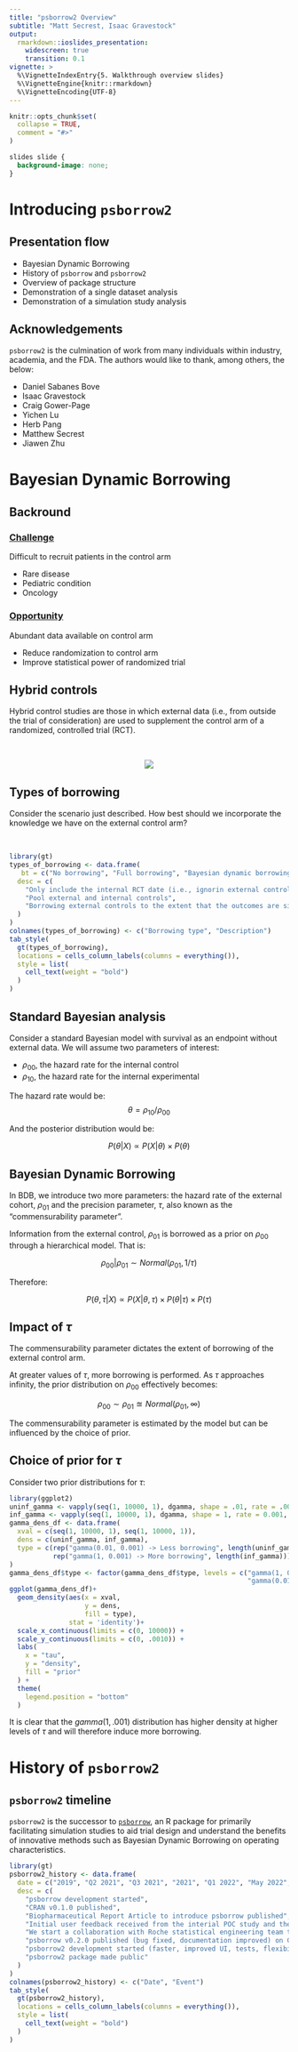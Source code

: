 ```yaml
---
title: "psborrow2 Overview"
subtitle: "Matt Secrest, Isaac Gravestock"
output: 
  rmarkdown::ioslides_presentation:
    widescreen: true
    transition: 0.1
vignette: >
  %\VignetteIndexEntry{5. Walkthrough overview slides}
  %\VignetteEngine{knitr::rmarkdown}
  %\VignetteEncoding{UTF-8}
---
```


```r
knitr::opts_chunk$set(
  collapse = TRUE,
  comment = "#>"
)
```

```css
slides slide { 
  background-image: none; 
}
```

# Introducing `psborrow2`

## Presentation flow

- Bayesian Dynamic Borrowing
- History of `psborrow` and `psborrow2`
- Overview of package structure
- Demonstration of a single dataset analysis
- Demonstration of a simulation study analysis

## Acknowledgements

`psborrow2` is the culmination of work from many individuals within 
industry, academia, and the FDA. The authors would like to thank,
among others, the below:

- Daniel Sabanes Bove
- Isaac Gravestock
- Craig Gower-Page
- Yichen Lu
- Herb Pang
- Matthew Secrest
- Jiawen Zhu

# Bayesian Dynamic Borrowing

## Backround

### <u><b>Challenge</b></u>
Difficult to recruit patients in the control arm

- Rare disease
- Pediatric condition
- Oncology

### <u><b>Opportunity</b></u>
Abundant data available on control arm

- Reduce randomization to control arm
- Improve statistical power of randomized trial

## Hybrid controls

Hybrid control studies are those in which external data (i.e., from outside
the trial of consideration) are used to supplement the control arm of a
randomized, controlled trial (RCT).

<br>

<center>
![](hc_schematic.jpg)
</center>

## Types of borrowing

Consider the scenario just described. How best should we incorporate the knowledge we
have on the external control arm?

<br>

```r
library(gt)
types_of_borrowing <- data.frame(
   bt = c("No borrowing", "Full borrowing", "Bayesian dynamic borrowing (BDB)"),
  desc = c(
    "Only include the internal RCT date (i.e., ignorin external controls)",
    "Pool external and internal controls",
    "Borrowing external controls to the extent that the outcomes are similar"
  )
)
colnames(types_of_borrowing) <- c("Borrowing type", "Description")
tab_style(
  gt(types_of_borrowing),
  locations = cells_column_labels(columns = everything()),
  style = list(
    cell_text(weight = "bold")
  )
)
```

## Standard Bayesian analysis

Consider a standard Bayesian model with survival as an endpoint without external data.
We will assume two parameters of interest:

- $\rho_{00}$, the hazard rate for the internal control
- $\rho_{10}$, the hazard rate for the internal experimental

The hazard rate would be: 
$$
\theta = \rho_{10} / \rho_{00}
$$

And the posterior distribution would be: 

$$
P(\theta | X) \propto P(X | \theta) \times P(\theta)
$$

## Bayesian Dynamic Borrowing

In BDB, we introduce two more parameters: the hazard rate of the 
external cohort, $\rho_{01}$ and the precision parameter, $\tau$,
also known as the "commensurability parameter".

Information from the external control, $\rho_{01}$ is borrowed
as a prior on $\rho_{00}$ through a hierarchical model. That is:

$$
\rho_{00} | \rho_{01} \sim Normal(\rho_{01}, 1 / \tau)
$$

Therefore:

$$
P(\theta, \tau | X) \propto P(X | \theta, \tau) \times P(\theta | \tau) \times P(\tau)
$$

## Impact of $\tau$

The commensurability parameter dictates the extent of borrowing of the external
control arm. 

At greater values of $\tau$, more borrowing is performed. 
As $\tau$ approaches infinity, the prior distribution on $\rho_{00}$ effectively
becomes:

$$
\rho_{00} \sim \rho_{01} \approxeq Normal(\rho_{01}, \infty)
$$

The commensurability parameter is estimated by the model but can be influenced
by the choice of prior.

## Choice of prior for $\tau$

Consider two prior distributions for $\tau$:

```r
library(ggplot2)
uninf_gamma <- vapply(seq(1, 10000, 1), dgamma, shape = .01, rate = .001, FUN.VALUE = numeric(1))
inf_gamma <- vapply(seq(1, 10000, 1), dgamma, shape = 1, rate = 0.001, FUN.VALUE = numeric(1))
gamma_dens_df <- data.frame(
  xval = c(seq(1, 10000, 1), seq(1, 10000, 1)),
  dens = c(uninf_gamma, inf_gamma),
  type = c(rep("gamma(0.01, 0.001) -> Less borrowing", length(uninf_gamma)),
           rep("gamma(1, 0.001) -> More borrowing", length(inf_gamma)))
)
gamma_dens_df$type <- factor(gamma_dens_df$type, levels = c("gamma(1, 0.001) -> More borrowing",
                                                            "gamma(0.01, 0.001) -> Less borrowing"))
ggplot(gamma_dens_df)+
  geom_density(aes(x = xval,
                   y = dens, 
                   fill = type),
               stat = 'identity')+
  scale_x_continuous(limits = c(0, 10000)) +
  scale_y_continuous(limits = c(0, .0010)) + 
  labs(
    x = "tau",
    y = "density",
    fill = "prior"
  ) + 
  theme(
    legend.position = "bottom"
  )
```

It is clear that the $gamma(1, .001)$ distribution has higher density at
higher levels of $\tau$ and will therefore induce more borrowing.

# History of `psborrow2`

## `psborrow2` timeline

`psborrow2` is the successor to [`psborrow`](https://cran.r-project.org/web/packages/psborrow/index.html),
an R package for primarily facilitating simulation studies to aid trial
design and understand the benefits of innovative methods such as Bayesian
Dynamic Borrowing on operating characteristics.

```r
library(gt)
psborrow2_history <- data.frame(
  date = c("2019", "Q2 2021", "Q3 2021", "2021", "Q1 2022", "May 2022", "Jul 2022", "Sept 2022"),
  desc = c(
    "psborrow development started",
    "CRAN v0.1.0 published",
    "Biopharmaceutical Report Article to introduce psborrow published",
    "Initial user feedback received from the interial POC study and the FDA CID pilot project",
    "We start a collaboration with Roche statistical engineering team to productionize the package",
    "psborrow v0.2.0 published (bug fixed, documentation improved) on CRAN",
    "psborrow2 development started (faster, improved UI, tests, flexibility, more outcomes)",
    "psborrow2 package made public"
  )
)
colnames(psborrow2_history) <- c("Date", "Event")
tab_style(
  gt(psborrow2_history),
  locations = cells_column_labels(columns = everything()),
  style = list(
    cell_text(weight = "bold")
  )
)
```




